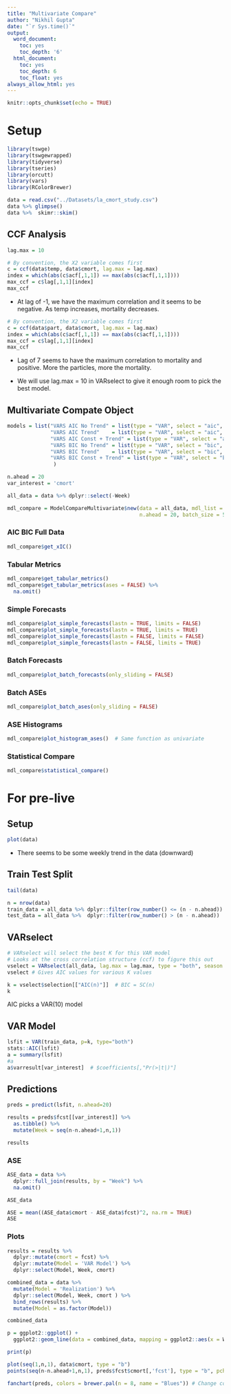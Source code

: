 ```yaml
---
title: "Multivariate Compare"
author: "Nikhil Gupta"
date: "`r Sys.time()`"
output:
  word_document:
    toc: yes
    toc_depth: '6'
  html_document:
    toc: yes
    toc_depth: 6
    toc_float: yes
always_allow_html: yes
---
```



```r
knitr::opts_chunk$set(echo = TRUE)
```

# Setup

```r
library(tswge)
library(tswgewrapped)
library(tidyverse)
library(tseries)
library(orcutt)
library(vars)
library(RColorBrewer)
```

```r
data = read.csv("../Datasets/la_cmort_study.csv")
data %>% glimpse()
data %>%  skimr::skim()
```

## CCF Analysis

```r
lag.max = 10
```


```r
# By convention, the X2 variable comes first
c = ccf(data$temp, data$cmort, lag.max = lag.max)
index = which(abs(c$acf[,1,1]) == max(abs(c$acf[,1,1])))
max_ccf = c$lag[,1,1][index] 
max_ccf
```

* At lag of -1, we have the maximum correlation and it seems to be negative. As temp increases, mortality decreases.

```r
# By convention, the X2 variable comes first
c = ccf(data$part, data$cmort, lag.max = lag.max)
index = which(abs(c$acf[,1,1]) == max(abs(c$acf[,1,1])))
max_ccf = c$lag[,1,1][index] 
max_ccf
```

* Lag of 7 seems to have the maximum correlation to mortality and positive. More the particles, more the mortality.

* We will use lag.max = 10 in VARselect to give it enough room to pick the best model.

## Multivariate Compate Object
```r
models = list("VARS AIC No Trend" = list(type = "VAR", select = "aic", trend_type = "none", lag.max = lag.max),
              "VARS AIC Trend"    = list(type = "VAR", select = "aic", trend_type = "trend", lag.max = lag.max),
              "VARS AIC Const + Trend" = list(type = "VAR", select = "aic", trend_type = "both", lag.max = lag.max),
              "VARS BIC No Trend" = list(type = "VAR", select = "bic", trend_type = "none", lag.max = lag.max),
              "VARS BIC Trend"    = list(type = "VAR", select = "bic", trend_type = "trend", lag.max = lag.max),
              "VARS BIC Const + Trend" = list(type = "VAR", select = "bic", trend_type = "both", lag.max = lag.max)
               )
```

```r
n.ahead = 20
var_interest = 'cmort'
```

```r
all_data = data %>% dplyr::select(-Week)
```

```r
mdl_compare = ModelCompareMultivariate$new(data = all_data, mdl_list = models, var_interest = 'cmort',
                                           n.ahead = 20, batch_size = 52)
```

### AIC BIC Full Data
```r
mdl_compare$get_xIC() 
```

### Tabular Metrics
```r
mdl_compare$get_tabular_metrics()
mdl_compare$get_tabular_metrics(ases = FALSE) %>% 
  na.omit()
```

### Simple Forecasts
```r
mdl_compare$plot_simple_forecasts(lastn = TRUE, limits = FALSE)
mdl_compare$plot_simple_forecasts(lastn = TRUE, limits = TRUE)
mdl_compare$plot_simple_forecasts(lastn = FALSE, limits = FALSE)
mdl_compare$plot_simple_forecasts(lastn = FALSE, limits = TRUE)
```


### Batch Forecasts
```r
mdl_compare$plot_batch_forecasts(only_sliding = FALSE)
```

### Batch ASEs
```r
mdl_compare$plot_batch_ases(only_sliding = FALSE)
```

### ASE Histograms
```r
mdl_compare$plot_histogram_ases()  # Same function as univariate
```


### Statistical Compare
```r
mdl_compare$statistical_compare() 
```


# For pre-live

## Setup



```r
plot(data)
```

* There seems to be some weekly trend in the data (downward)



## Train Test Split

```r
tail(data)
```


```r
n = nrow(data)
train_data = all_data %>% dplyr::filter(row_number() <= (n - n.ahead))
test_data = all_data %>%  dplyr::filter(row_number() > (n - n.ahead))
```


## VARselect
```r
# VARselect will select the best K for this VAR model
# Looks at the cross correlation structure (ccf) to figure this out 
vselect = VARselect(all_data, lag.max = lag.max, type = "both", season = NULL, exogen = NULL)
vselect # Gives AIC values for various K values

k = vselect$selection[["AIC(n)"]]  # BIC = SC(n)
k
```

AIC picks a VAR(10) model

## VAR Model

```r
lsfit = VAR(train_data, p=k, type="both")
stats::AIC(lsfit)
a = summary(lsfit)
#a
a$varresult[var_interest]  # $coefficients[,"Pr(>|t|)"]
```

## Predictions

```r
preds = predict(lsfit, n.ahead=20)

results = preds$fcst[[var_interest]] %>% 
  as.tibble() %>% 
  mutate(Week = seq(n-n.ahead+1,n,1)) 

results

```

### ASE

```r
ASE_data = data %>% 
  dplyr::full_join(results, by = "Week") %>% 
  na.omit()

ASE_data
```

```r
ASE = mean((ASE_data$cmort - ASE_data$fcst)^2, na.rm = TRUE)
ASE
```


### Plots

```r
results = results %>% 
  dplyr::mutate(cmort = fcst) %>% 
  dplyr::mutate(Model = 'VAR Model') %>% 
  dplyr::select(Model, Week, cmort)

combined_data = data %>% 
  mutate(Model = 'Realization') %>% 
  dplyr::select(Model, Week, cmort ) %>% 
  bind_rows(results) %>% 
  mutate(Model = as.factor(Model))

combined_data
```


```r
p = ggplot2::ggplot() + 
  ggplot2::geom_line(data = combined_data, mapping = ggplot2::aes(x = Week, y = cmort, color = Model))

print(p)

plot(seq(1,n,1), data$cmort, type = "b")
points(seq(n-n.ahead+1,n,1), preds$fcst$cmort[,'fcst'], type = "b", pch = 15)
```


```r
fanchart(preds, colors = brewer.pal(n = 8, name = "Blues")) # Change color pallet to make distinguishable. 
```




```r

```

